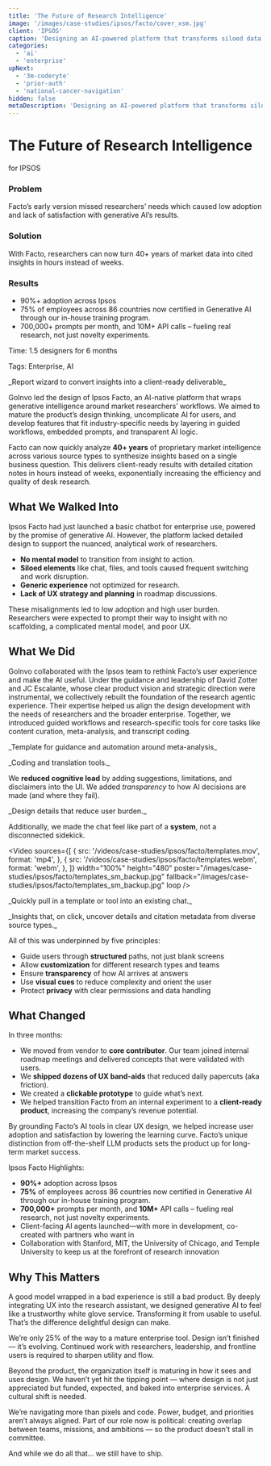 ```yaml
---
title: 'The Future of Research Intelligence'
image: '/images/case-studies/ipsos/facto/cover_xsm.jpg'
client: 'IPSOS'
caption: 'Designing an AI-powered platform that transforms siloed data into actionable insights using deep research and advanced models.'
categories:
  - 'ai'
  - 'enterprise'
upNext:
  - '3m-coderyte'
  - 'prior-auth'
  - 'national-cancer-navigation'
hidden: false
metaDescription: 'Designing an AI-powered platform that transforms siloed data into actionable insights using deep research and advanced models.'
---
```



# The Future of Research Intelligence

for IPSOS

### Problem

Facto’s early version missed researchers’ needs which caused low adoption and lack of satisfaction with generative AI’s results.

### Solution

With Facto, researchers can now turn 40+ years of market data into cited insights in hours instead of weeks.

### Results

- 90%+ adoption across Ipsos
- 75% of employees across 86 countries now certified in Generative AI through our in-house training program.
- 700,000+ prompts per month, and 10M+ API calls – fueling real research, not just novelty experiments.


<span class="text--uppercase text--gray text--bold text--spacing text--md">Time:</span> 1.5 designers for 6 months

<span class="text--uppercase text--gray text--bold text--spacing text--md">Tags:</span> Enterprise, AI

<Divider />

<LightboxGallery
   image="/images/case-studies/ipsos/facto/report-wizard_sm.jpg"
   alt="Report wizard to convert insights into a client-ready deliverable"
   className="image--max-width"
/>
<p class="text--caption text--center">_Report wizard to convert insights into a client-ready deliverable_</p>

GoInvo led the design of Ipsos Facto, an AI-native platform that wraps generative intelligence around market researchers’ workflows. We aimed to mature the product’s design thinking, uncomplicate AI for users, and develop features that fit industry-specific needs by layering in guided workflows, embedded prompts, and transparent AI logic.

Facto can now quickly analyze **40+ years** of proprietary market intelligence across various source types to synthesize insights based on a single business question. This delivers client-ready results with detailed citation notes in hours instead of weeks, exponentially increasing the efficiency and quality of desk research.

<Divider />

## What We Walked Into

Ipsos Facto had just launched a basic chatbot for enterprise use, powered by the promise of generative AI. However, the platform lacked detailed design to support the nuanced, analytical work of researchers.

- **No mental model** to transition from insight to action.
- **Siloed elements** like chat, files, and tools caused frequent switching and work disruption.
- **Generic experience** not optimized for research.
- **Lack of UX strategy and planning** in roadmap discussions.

These misalignments led to low adoption and high user burden. Researchers were expected to prompt their way to insight with no scaffolding, a complicated mental model, and poor UX.

## What We Did

GoInvo collaborated with the Ipsos team to rethink Facto’s user experience and make the AI useful. Under the guidance and leadership of David Zotter and JC Escalante, whose clear product vision and strategic direction were instrumental, we collectively rebuilt the foundation of the research agentic experience. Their expertise helped us align the design development with the needs of researchers and the broader enterprise. Together, we introduced guided workflows and research-specific tools for core tasks like content curation, meta-analysis, and transcript coding.

<LightboxGallery
   image="/images/case-studies/ipsos/facto/template_sm.jpg"
   alt="Template for guidance and automation around meta-analysis"
   className="image--max-width"
/>
<p class="text--caption text--center">_Template for guidance and automation around meta-analysis_</p>

<div class="pure-u-lg-1-2">
  <LightboxGallery
    image="/images/case-studies/ipsos/facto/coding-2_sm.jpg"
    alt="Coding tools screen design"
    className="image--max-width"
  />
</div>
<div class="pure-u-lg-1-2">
   <LightboxGallery
    image="/images/case-studies/ipsos/facto/translation_sm.jpg"
    alt="Translation screen design"
    className="image--max-width"
  />
</div>
<p class="text--caption text--center">_Coding and translation tools._</p>

We **reduced cognitive load** by adding suggestions, limitations, and disclaimers into the UI. We added *transparency* to how AI decisions are made (and where they fail). 

<div class="pure-u-lg-1-3">
  <LightboxGallery
    image="/images/case-studies/ipsos/facto/charts_sm.jpg"
    alt="Charts design"
    className="image--max-width"
  />
</div>
<div class="pure-u-lg-1-3">
  <LightboxGallery
    image="/images/case-studies/ipsos/facto/hallucination-warnings_sm.jpg"
    alt="Hallucination warnings"
    className="image--max-width"
  />
</div>
<div class="pure-u-lg-1-3">
  <LightboxGallery
    image="/images/case-studies/ipsos/facto/prompt-suggestions_sm.jpg"
    alt="Prompt suggestions"
    className="image--max-width"
  />
</div>
<p class="text--caption text--center">_Design details that reduce user burden._</p>

Additionally, we made the chat feel like part of a **system**, not a disconnected sidekick.

<Video
  sources={[
    {
      src:
        '/videos/case-studies/ipsos/facto/templates.mov',
      format: 'mp4',
    },
    {
      src:
        '/videos/case-studies/ipsos/facto/templates.webm',
      format: 'webm',
    },
  ]}
  width="100%"
  height="480"
  poster="/images/case-studies/ipsos/facto/templates_sm_backup.jpg"
  fallback="/images/case-studies/ipsos/facto/templates_sm_backup.jpg"
  loop
/>
<p class="text--caption text--center">_Quickly pull in a template or tool into an existing chat._</p>
<LightboxGallery
  image="/images/case-studies/ipsos/facto/tools.gif"
  alt="Tools design"
  className="image--max-width"
/>
<p class="text--caption text--center">_Insights that, on click, uncover details and citation metadata from diverse source types._</p>

All of this was underpinned by five principles:
- Guide users through **structured** paths, not just blank screens
- Allow **customization** for different research types and teams
- Ensure **transparency** of how AI arrives at answers
- Use **visual cues** to reduce complexity and orient the user
- Protect **privacy** with clear permissions and data handling

## What Changed

In three months:
- We moved from vendor to **core contributor**. Our team joined internal roadmap meetings and delivered concepts that were validated with users. 
- We **shipped dozens of UX band-aids** that reduced daily papercuts (aka friction).
- We created a **clickable prototype** to guide what’s next.
- We helped transition Facto from an internal experiment to a **client-ready product**, increasing the company’s revenue potential.

By grounding Facto’s AI tools in clear UX design, we helped increase user adoption and satisfaction by lowering the learning curve. Facto’s unique distinction from off-the-shelf LLM products sets the product up for long-term market success.

Ipsos Facto Highlights:
- **90%+** adoption across Ipsos
- **75%** of employees across 86 countries now certified in Generative AI through our in-house training program.
- **700,000+** prompts per month, and **10M+** API calls – fueling real research, not just novelty experiments.
- Client-facing AI agents launched—with more in development, co-created with partners who want in
- Collaboration with Stanford, MIT, the University of Chicago, and Temple University to keep us at the forefront of research innovation

## Why This Matters

A good model wrapped in a bad experience is still a bad product. By deeply integrating UX into the research assistant, we designed generative AI to feel like a trustworthy white glove service. Transforming it from usable to useful. That’s the difference delightful design can make.

We’re only 25% of the way to a mature enterprise tool. Design isn’t finished — it’s evolving. Continued work with researchers, leadership, and frontline users is required to sharpen utility and flow.

Beyond the product, the organization itself is maturing in how it sees and uses design. We haven’t yet hit the tipping point — where design is not just appreciated but funded, expected, and baked into enterprise services. A cultural shift is needed.

We’re navigating more than pixels and code. Power, budget, and priorities aren’t always aligned. Part of our role now is political: creating overlap between teams, missions, and ambitions — so the product doesn’t stall in committee.

And while we do all that… we still have to ship.
